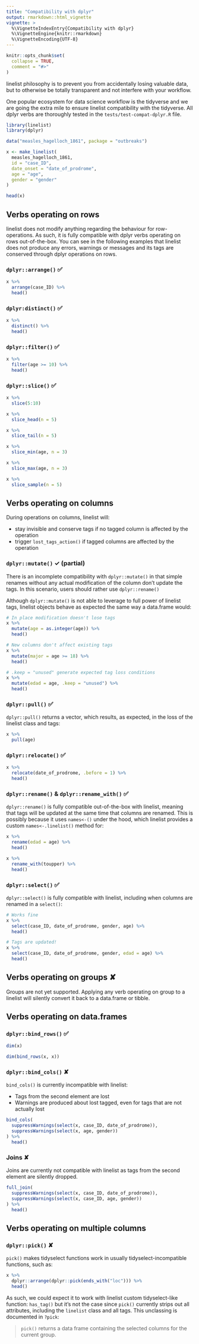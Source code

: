 ```yaml
---
title: "Compatibility with dplyr"
output: rmarkdown::html_vignette
vignette: >
  %\VignetteIndexEntry{Compatibility with dplyr}
  %\VignetteEngine{knitr::rmarkdown}
  %\VignetteEncoding{UTF-8}
---
```


```r
knitr::opts_chunk$set(
  collapse = TRUE,
  comment = "#>"
)
```

linelist philosophy is to prevent you from accidentally losing valuable data, but to otherwise be totally transparent and not interfere with your workflow.

One popular ecosystem for data science workflow is the tidyverse and we are going the extra mile to ensure linelist compatibility with the tidyverse. All dplyr verbs are thoroughly tested in the `tests/test-compat-dplyr.R` file.

```r
library(linelist)
library(dplyr)

data("measles_hagelloch_1861", package = "outbreaks")

x <- make_linelist(
  measles_hagelloch_1861,
  id = "case_ID",
  date_onset = "date_of_prodrome",
  age = "age",
  gender = "gender"
)

head(x)
```

## Verbs operating on rows

linelist does not modify anything regarding the behaviour for row-operations. As such, it is fully compatible with dplyr verbs operating on rows out-of-the-box.
You can see in the following examples that linelist does not produce any errors, warnings or messages and its tags are conserved through dplyr operations on rows.

### `dplyr::arrange()` ✅

```r
x %>%
  arrange(case_ID) %>%
  head()
```

### `dplyr:distinct()` ✅

```r
x %>%
  distinct() %>%
  head()
```

### `dplyr::filter()` ✅

```r
x %>%
  filter(age >= 10) %>%
  head()
```

### `dplyr::slice()` ✅

```r
x %>%
  slice(5:10)

x %>%
  slice_head(n = 5)

x %>%
  slice_tail(n = 5)

x %>%
  slice_min(age, n = 3)

x %>%
  slice_max(age, n = 3)

x %>%
  slice_sample(n = 5)
```

## Verbs operating on columns

During operations on columns, linelist will:

- stay invisible and conserve tags if no tagged column is affected by the operation
- trigger `lost_tags_action()` if tagged columns are affected by the operation

### `dplyr::mutate()` ✓ (partial)

There is an incomplete compatibility with `dplyr::mutate()` in that simple renames without any actual modification of the column don't update the tags. In this scenario, users should rather use `dplyr::rename()`

Although `dplyr::mutate()` is not able to leverage to full power of linelist tags, linelist objects behave as expected the same way a data.frame would:

```r
# In place modification doesn't lose tags
x %>%
  mutate(age = as.integer(age)) %>%
  head()

# New columns don't affect existing tags
x %>%
  mutate(major = age >= 18) %>%
  head()

# .keep = "unused" generate expected tag loss conditions
x %>%
  mutate(edad = age, .keep = "unused") %>%
  head()
```

### `dplyr::pull()` ✅

`dplyr::pull()` returns a vector, which results, as expected, in the loss of the linelist class and tags:

```r
x %>%
  pull(age)
```

### `dplyr::relocate()` ✅

```r
x %>%
  relocate(date_of_prodrome, .before = 1) %>%
  head()
```


### `dplyr::rename()` & `dplyr::rename_with()` ✅

`dplyr::rename()` is fully compatible out-of-the-box with linelist, meaning that tags will be updated at the same time that columns are renamed. This is possibly because it uses `names<-()` under the hood, which linelist provides a custom `names<-.linelist()` method for:

```r
x %>%
  rename(edad = age) %>%
  head()

x %>%
  rename_with(toupper) %>%
  head()
```

### `dplyr::select()` ✅

`dplyr::select()` is fully compatible with linelist, including when columns are renamed in a `select()`:

```r
# Works fine
x %>%
  select(case_ID, date_of_prodrome, gender, age) %>%
  head()

# Tags are updated!
x %>%
  select(case_ID, date_of_prodrome, gender, edad = age) %>%
  head()
```

## Verbs operating on groups ✘

Groups are not yet supported. Applying any verb operating on group to a linelist will silently convert it back to a data.frame or tibble.

## Verbs operating on data.frames

### `dplyr::bind_rows()` ✅

```r
dim(x)

dim(bind_rows(x, x))
```

### `dplyr::bind_cols()` ✘

`bind_cols()` is currently incompatible with linelist:

- Tags from the second element are lost
- Warnings are produced about lost tagged, even for tags that are not actually lost

```r
bind_cols(
  suppressWarnings(select(x, case_ID, date_of_prodrome)),
  suppressWarnings(select(x, age, gender))
) %>%
  head()
```

### Joins ✘

Joins are currently not compatible with linelist as tags from the second element are silently dropped.

```r
full_join(
  suppressWarnings(select(x, case_ID, date_of_prodrome)),
  suppressWarnings(select(x, case_ID, age, gender))
) %>%
  head()
```

## Verbs operating on multiple columns

### `dplyr::pick()` ✘

`pick()` makes tidyselect functions work in usually tidyselect-incompatible functions, such as:

```r
x %>%
  dplyr::arrange(dplyr::pick(ends_with("loc"))) %>%
  head()
```

As such, we could expect it to work with linelist custom tidyselect-like function: `has_tag()` but it's not the case since `pick()` currently strips out all attributes, including the `linelist` class and all tags.
This unclassing is documented in `?pick`:

> `pick()` returns a data frame containing the selected columns for the current group.


